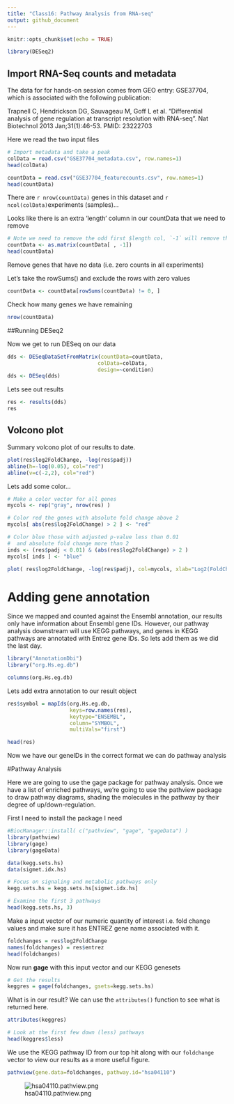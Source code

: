 ```yaml
---
title: "Class16: Pathway Analysis from RNA-seq"
output: github_document
---
```


```r
knitr::opts_chunk$set(echo = TRUE)
```

```r
library(DESeq2)
```

## Import RNA-Seq counts and metadata

The data for for hands-on session comes from GEO entry: GSE37704, which is associated with the following publication:

Trapnell C, Hendrickson DG, Sauvageau M, Goff L et al. "Differential analysis of gene regulation at transcript resolution with RNA-seq". Nat Biotechnol 2013 Jan;31(1):46-53. PMID: 23222703

Here we read the two input files

```r
# Import metadata and take a peak
colData = read.csv("GSE37704_metadata.csv", row.names=1)
head(colData)
```

```r
countData = read.csv("GSE37704_featurecounts.csv", row.names=1)
head(countData)
```


There are `r nrow(countData)` genes in this dataset and `r ncol(colData)`experiments (samples)...

Looks like there is an extra 'length' column in our countData that we need to remove
```r
# Note we need to remove the odd first $length col, `-1` will remove the first column
countData <- as.matrix(countData[ , -1])
head(countData)
```

Remove genes that have no data (i.e. zero counts in all experiments)

Let's take the rowSums() and exclude the rows with zero values
```r
countData <- countData[rowSums(countData) != 0, ]
```

Check how many genes we have remaining
```r
nrow(countData)
```

##Running DESeq2

Now we get to run DESeq on our data
```r
dds <- DESeqDataSetFromMatrix(countData=countData,
                             colData=colData,
                             design=~condition)
dds <- DESeq(dds)
```

Lets see out results
```r
res <- results(dds)
res
```

## Volcono plot
Summary volcono plot of our results to date.

```r
plot(res$log2FoldChange, -log(res$padj))
abline(h=-log(0.05), col="red")
abline(v=c(-2,2), col="red")
```

Lets add some color...

```r
# Make a color vector for all genes
mycols <- rep("gray", nrow(res) )

# Color red the genes with absolute fold change above 2
mycols[ abs(res$log2FoldChange) > 2 ] <- "red"

# Color blue those with adjusted p-value less than 0.01
#  and absolute fold change more than 2
inds <- (res$padj < 0.01) & (abs(res$log2FoldChange) > 2 )
mycols[ inds ] <- "blue"

plot( res$log2FoldChange, -log(res$padj), col=mycols, xlab="Log2(FoldChange)", ylab="-Log(P-value)" )
```


# Adding gene annotation

Since we mapped and counted against the Ensembl annotation, our results only have information about Ensembl gene IDs. However, our pathway analysis downstream will use KEGG pathways, and genes in KEGG pathways are annotated with Entrez gene IDs. So lets add them as we did the last day.


```r
library("AnnotationDbi")
library("org.Hs.eg.db")

columns(org.Hs.eg.db)
```


Lets add extra annotation to our result object
```r
res$symbol = mapIds(org.Hs.eg.db,
                    keys=row.names(res),
                    keytype="ENSEMBL",
                    column="SYMBOL",
                    multiVals="first")

head(res)
```


Now we have our geneIDs in the correct format we can do pathway analysis

#Pathway Analysis

Here we are going to use the gage package for pathway analysis. Once we have a list of enriched pathways, we're going to use the pathview package to draw pathway diagrams, shading the molecules in the pathway by their degree of up/down-regulation.

First I need to install the package I need

```r
#BiocManager::install( c("pathview", "gage", "gageData") )
library(pathview)
library(gage)
library(gageData)

data(kegg.sets.hs)
data(sigmet.idx.hs)

# Focus on signaling and metabolic pathways only
kegg.sets.hs = kegg.sets.hs[sigmet.idx.hs]

# Examine the first 3 pathways
head(kegg.sets.hs, 3)
```

Make a input vector of our numeric quantity of interest i.e. fold change values and make sure it has ENTREZ gene name associated with it.
```r
foldchanges = res$log2FoldChange
names(foldchanges) = res$entrez
head(foldchanges)
```

Now run **gage** with this input vector and our KEGG genesets
```r
# Get the results
keggres = gage(foldchanges, gsets=kegg.sets.hs)
```

What is in our result? We can use the `attributes()` function to see what is returned here.

```r
attributes(keggres)
```


```r
# Look at the first few down (less) pathways
head(keggres$less)

```

We use the KEGG pathway ID from our top hit along with our `foldchange` vector to view our results as a more useful figure.

```r
pathview(gene.data=foldchanges, pathway.id="hsa04110")
```

![hsa04110.pathview.png]()
